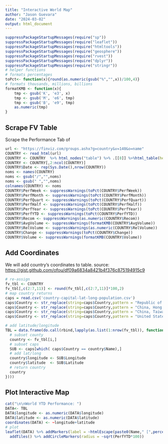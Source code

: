 ```yaml
---
title: "Interactive World Map"
author: "Jason Guevara"
date: "2024-03-02"
output: html_document
---
```


```r
suppressPackageStartupMessages(require("sp"))
suppressPackageStartupMessages(require("leaflet"))
suppressPackageStartupMessages(require("htmltools"))
suppressPackageStartupMessages(require("geosphere"))
suppressPackageStartupMessages(require("rvest"))
suppressPackageStartupMessages(require("dplyr"))
suppressPackageStartupMessages(require("stringr"))
# helper functions
# formats percentages
toPct<- function(x){round(as.numeric(gsub("%","",x))/100,4)}
# formats thousands, millions, billions
formatKMB <- function(x){
    tmp <- gsub('K', 'e3', x)
    tmp <- gsub('M', 'e6', tmp)
    tmp <- gsub('B', 'e9', tmp)
    as.numeric(tmp)
}
```

## Scrape FV Table
Scrape the Performance Tab of 
```r
url <- "https://finviz.com/groups.ashx?g=country&v=140&o=name"
COUNTRY <- read_html(url)
COUNTRY <- COUNTRY  %>% html_nodes("table") %>% .[[8]] %>%html_table(header=TRUE,fill=TRUE)
COUNTRY <- COUNTRY[,2:ncol(COUNTRY)]
COUNTRY$Date <- rep(Sys.Date(),nrow(COUNTRY))
noms <- names(COUNTRY)
noms <- gsub("/","",noms)
noms <- gsub(" ","",noms)
colnames(COUNTRY) <- noms
COUNTRY$PerfWeek <- suppressWarnings(toPct(COUNTRY$PerfWeek))
COUNTRY$PerfMonth <- suppressWarnings(toPct(COUNTRY$PerfMonth))
COUNTRY$PerfQuart <- suppressWarnings(toPct(COUNTRY$PerfQuart))
COUNTRY$PerfHalf <- suppressWarnings(toPct(COUNTRY$PerfHalf))
COUNTRY$PerfYear <- suppressWarnings(toPct(COUNTRY$PerfYear))
COUNTRY$PerfYTD <- suppressWarnings(toPct(COUNTRY$PerfYTD))
COUNTRY$Recom <- suppressWarnings(as.numeric(COUNTRY$Recom))
COUNTRY$AvgVolume <- suppressWarnings(formatKMB(COUNTRY$AvgVolume))
COUNTRY$RelVolume <- suppressWarnings(as.numeric(COUNTRY$RelVolume))
COUNTRY$Change <- suppressWarnings(toPct(COUNTRY$Change))
COUNTRY$Volume <- suppressWarnings(formatKMB(COUNTRY$Volume))
```


## Add Coordinates
We will add country's coordinates to table. source: <https://gist.github.com/ofou/df09a6834a8421b4f376c875194915c9>
```r
# re-assign
fv_tbl <- COUNTRY
fv_tbl[,c(2:7,11)] <- round(fv_tbl[,c(2:7,11)]*100,2)
# map country returns
caps = read.csv('country-capital-lat-long-population.csv')
caps$Country <- str_replace(string=caps$Country,pattern = "Republic of Korea",replacement = "South Korea")
caps$Country <- str_replace(string=caps$Country,pattern = "China, Hong Kong SAR",replacement = "Hong Kong")
caps$Country <- str_replace(string=caps$Country,pattern = "China, Taiwan Province of China",replacement = "Taiwan")
caps$Country <- str_replace(string=caps$Country,pattern = "United States of America",replacement = "USA")

# add latitude/longitude
TBL = data.frame(do.call(rbind,lapply(as.list(1:nrow(fv_tbl)), function(i){
  # subset county
  country <- fv_tbl[i,]
  # subset caps
  SUB <- caps[which( caps$Country == country$Name),]
  # add lat/long
  country$longitude <- SUB$Longitude
  country$latitude  <- SUB$Latitude
  # return country
  country
})))
```


## Plot Interactive Map

```r
cat("\n\nWorld YTD Performance: ")
DATA<- TBL
DATA$longitude <- as.numeric(DATA$longitude)
DATA$latitude <- as.numeric(DATA$latitude)
coordinates(DATA) <- ~longitude+latitude
# plot
leaflet(DATA) %>% addMarkers(label = ~htmlEscape(paste0(Name," [",percent(PerfYTD*100,scale = 0.01),"]"))) %>% 
  addTiles() %>% addCircleMarkers(radius = ~sqrt(PerfYTD*100))
```

